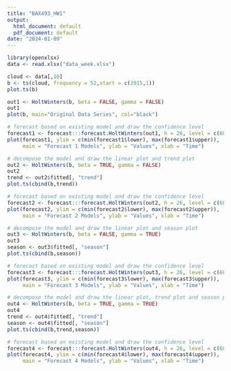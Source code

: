 ```yaml
---
title: "BAX493_HW1"
output:
  html_document: default
  pdf_document: default
date: "2024-01-09"
---
```

```r
library(openxlsx)
data <- read.xlsx("data_week.xlsx")
```


```r
cloud <- data[,10]
b <- ts(cloud, frequency = 52,start = c(2015,1)) 
plot.ts(b)	
```

```r
out1 <- HoltWinters(b, beta = FALSE, gamma = FALSE)
out1
plot(b, main="Original Data Series", col="black")
```

```r
# forecast based on existing model and draw the confidence level
forecast1 <- forecast:::forecast.HoltWinters(out1, h = 26, level = c(68, 95))
plot(forecast1, ylim = c(min(forecast1$lower), max(forecast1$upper)),
     main = "Forecast 1 Models", ylab = "Values", xlab = "Time")

```


```r
# decompose the model and draw the linear plot and trend plot
out2 <- HoltWinters(b, beta = TRUE, gamma = FALSE)
out2
trend <- out2$fitted[, "trend"]
plot.ts(cbind(b,trend))
```

```r
# forecast based on existing model and draw the confidence level
forecast2 <- forecast:::forecast.HoltWinters(out2, h = 26, level = c(68, 95))
plot(forecast2, ylim = c(min(forecast2$lower), max(forecast2$upper)),
     main = "Forecast 2 Models", ylab = "Values", xlab = "Time")
```

```r
# decompose the model and draw the linear plot and season plot
out3 <- HoltWinters(b, beta = FALSE, gamma = TRUE)
out3
season <- out3$fitted[, "season"]
plot.ts(cbind(b,season))
```

```r
# forecast based on existing model and draw the confidence level
forecast3 <- forecast:::forecast.HoltWinters(out3, h = 26, level = c(68, 95))
plot(forecast3, ylim = c(min(forecast3$lower), max(forecast3$upper)),
     main = "Forecast 3 Models", ylab = "Values", xlab = "Time")
```



```r
# decompose the model and draw the linear plot, trend plot and season plot
out4 <- HoltWinters(b, beta = TRUE, gamma = TRUE)
out4
trend <- out4$fitted[, "trend"]
season <- out4$fitted[, "season"]
plot.ts(cbind(b,trend,season))
```

```r
# forecast based on existing model and draw the confidence level
forecast4 <- forecast:::forecast.HoltWinters(out4, h = 26, level = c(68, 95))
plot(forecast4, ylim = c(min(forecast4$lower), max(forecast4$upper)),
     main = "Forecast 4 Models", ylab = "Values", xlab = "Time")
```




